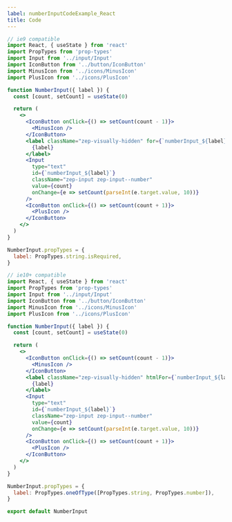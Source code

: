 ```yaml
---
label: numberInputCodeExample_React
title: Code
---
```


```jsx
// ie9 compatible
import React, { useState } from 'react'
import PropTypes from 'prop-types'
import Input from '../input/Input'
import IconButton from '../button/IconButton'
import MinusIcon from '../icons/MinusIcon'
import PlusIcon from '../icons/PlusIcon'

function NumberInput({ label }) {
  const [count, setCount] = useState(0)

  return (
    <>
      <IconButton onClick={() => setCount(count - 1)}>
        <MinusIcon />
      </IconButton>
      <label className="zep-visually-hidden" for={`numberInput_${label}`}>
        {label}
      </label>
      <Input
        type="text"
        id={`numberInput_${label}`}
        className="zep-input zep-input--number"
        value={count}
        onChange={e => setCount(parseInt(e.target.value, 10))}
      />
      <IconButton onClick={() => setCount(count + 1)}>
        <PlusIcon />
      </IconButton>
    </>
  )
}

NumberInput.propTypes = {
  label: PropTypes.string.isRequired,
}

// ie10+ compatible
import React, { useState } from 'react'
import PropTypes from 'prop-types'
import Input from '../input/Input'
import IconButton from '../button/IconButton'
import MinusIcon from '../icons/MinusIcon'
import PlusIcon from '../icons/PlusIcon'

function NumberInput({ label }) {
  const [count, setCount] = useState(0)

  return (
    <>
      <IconButton onClick={() => setCount(count - 1)}>
        <MinusIcon />
      </IconButton>
      <label className="zep-visually-hidden" htmlFor={`numberInput_${label}`}>
        {label}
      </label>
      <Input
        type="text"
        id={`numberInput_${label}`}
        className="zep-input zep-input--number"
        value={count}
        onChange={e => setCount(parseInt(e.target.value, 10))}
      />
      <IconButton onClick={() => setCount(count + 1)}>
        <PlusIcon />
      </IconButton>
    </>
  )
}

NumberInput.propTypes = {
  label: PropTypes.oneOfType([PropTypes.string, PropTypes.number]),
}

export default NumberInput
```
